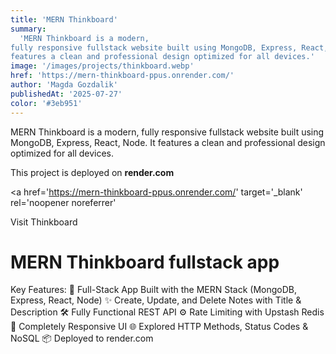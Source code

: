 ```yaml
---
title: 'MERN Thinkboard'
summary:
  'MERN Thinkboard is a modern,
fully responsive fullstack website built using MongoDB, Express, React, Node. It
features a clean and professional design optimized for all devices.'
image: '/images/projects/thinkboard.webp'
href: 'https://mern-thinkboard-ppus.onrender.com/'
author: 'Magda Gozdalik'
publishedAt: '2025-07-27'
color: '#3eb951'
---
```


MERN Thinkboard is a modern, fully responsive fullstack website built using
MongoDB, Express, React, Node. It features a clean and professional design
optimized for all devices.

This project is deployed on **render.com**

<a
  href='https://mern-thinkboard-ppus.onrender.com/'
  target='_blank'
  rel='noopener noreferrer'
>
  Visit Thinkboard
</a>

# MERN Thinkboard fullstack app

Key Features: 🧱 Full-Stack App Built with the MERN Stack (MongoDB, Express,
React, Node) ✨ Create, Update, and Delete Notes with Title & Description 🛠️
Fully Functional REST API ⚙️ Rate Limiting with Upstash Redis 🚀 Completely
Responsive UI 🌐 Explored HTTP Methods, Status Codes & NoSQL 📦 Deployed to
render.com
